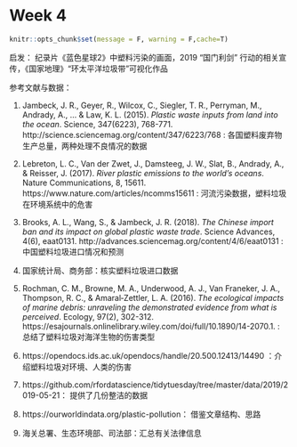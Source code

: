 

# Week 4  

```r
knitr::opts_chunk$set(message = F, warning = F,cache=T)
```

启发： 纪录片《蓝色星球2》中塑料污染的画面，2019 “国门利剑” 行动的相关宣传，《国家地理》“环太平洋垃圾带”可视化作品  

参考文献与数据：  

1. Jambeck, J. R., Geyer, R., Wilcox, C., Siegler, T. R., Perryman, M., Andrady, A., … & Law, K. L. (2015). *Plastic waste inputs from land into the ocean*. Science, 347(6223), 768-771. http://science.sciencemag.org/content/347/6223/768 : 各国塑料废弃物生产总量，两种处理不良情况的数据  

2. Lebreton, L. C., Van der Zwet, J., Damsteeg, J. W., Slat, B., Andrady, A., & Reisser, J. (2017). *River plastic emissions to the world’s oceans*. Nature Communications, 8, 15611. 	https://www.nature.com/articles/ncomms15611 : 河流污染数据，塑料垃圾在环境系统中的危害  

3. Brooks, A. L., Wang, S., & Jambeck, J. R. (2018). *The Chinese import ban and its impact on global plastic waste trade*. Science Advances, 4(6), eaat0131.	http://advances.sciencemag.org/content/4/6/eaat0131 : 中国塑料垃圾进口情况和预测  

4. 国家统计局、商务部：核实塑料垃圾进口数据  

5. Rochman, C. M., Browne, M. A., Underwood, A. J., Van Franeker, J. A., Thompson, R. C., & Amaral‐Zettler, L. A. (2016). *The ecological impacts of marine debris: unraveling the demonstrated evidence from what is perceived*. Ecology, 97(2), 302-312. https://esajournals.onlinelibrary.wiley.com/doi/full/10.1890/14-2070.1. : 总结了塑料垃圾对海洋生物的伤害类型  

6. https://opendocs.ids.ac.uk/opendocs/handle/20.500.12413/14490 ：介绍塑料垃圾对环境、人类的伤害   

7. https://github.com/rfordatascience/tidytuesday/tree/master/data/2019/2019-05-21： 提供了几份整洁的数据  

8. https://ourworldindata.org/plastic-pollution： 借鉴文章结构、思路   

9. 海关总署、生态环境部、司法部：汇总有关法律信息  